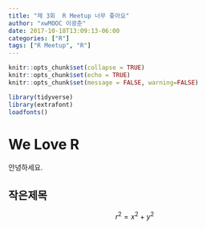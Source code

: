 ```yaml
---
title: "제 3회  R Meetup 너무 좋아요"
author: "xwMOOC 이광춘"
date: 2017-10-18T13:09:13-06:00
categories: ["R"]
tags: ["R Meetup", "R"]
---
```


```r
knitr::opts_chunk$set(collapse = TRUE)
knitr::opts_chunk$set(echo = TRUE)
knitr::opts_chunk$set(message = FALSE, warning=FALSE)

library(tidyverse)
library(extrafont)
loadfonts()
```

# We Love R

안녕하세요.

## 작은제목

$$r^2 = x^2 +y^2$$
